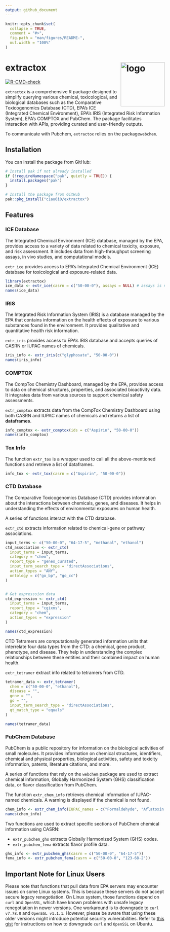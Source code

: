```yaml
---
output: github_document
---
```


<!-- README.md is generated from README.Rmd. Please edit that file -->

```r
knitr::opts_chunk$set(
  collapse = TRUE,
  comment = "#>",
  fig.path = "man/figures/README-",
  out.width = "100%"
)
```

# extractox <img src='man/figures/extractox.png' align='right' height="139px" alt='logo'  style="float:right; height:139px;">

<!-- badges: start -->
[![R-CMD-check](https://github.com/c1au6i0/extractox/actions/workflows/R-CMD-check.yaml/badge.svg)](https://github.com/c1au6i0/extractox/actions/workflows/R-CMD-check.yaml)
<!-- badges: end -->

`extractox` is a comprehensive R package designed to simplify querying various chemical, toxicological, and biological databases such as  the Comparative Toxicogenomics Database (CTD), EPA’s ICE (Integrated Chemical Environment), EPA’s IRIS (Integrated Risk Information System), EPA’s COMPTOX and PubChem. The package facilitates interaction with APIs, providing curated and user-friendly outputs.

To communicate with Pubchem, `extractox` relies on the package`webchem`.

## Installation

You can install the package from GitHub:

```r
# Install pak if not already installed
if (!requireNamespace("pak", quietly = TRUE)) {
  install.packages("pak")
}

# Install the package from GitHub
pak::pkg_install("c1au6i0/extractox")
```

## Features


###  ICE Database

The Integrated Chemical Environment (ICE) database, managed by the EPA, provides access to a variety of data related to chemical toxicity, exposure, and risk assessment. It includes data from high-throughput screening assays, in vivo studies, and computational models.

`extr_ice` provides access to EPA’s Integrated Chemical Environment (ICE) database for toxicological and exposure-related data.


```r
library(extractox)
ice_data <- extr_ice(casrn = c("50-00-0"), assays = NULL) # assays is null so all assays are retrieved
names(ice_data)
```

### IRIS

The Integrated Risk Information System (IRIS) is a database managed by the EPA that contains information on the health effects of exposure to various substances found in the environment. It provides qualitative and quantitative health risk information.

`extr_iris` provides access to EPA’s IRIS database and accepts queries of CASRN or IUPAC names of chemicals.

```r
iris_info <- extr_iris(c("glyphosate", "50-00-0"))
names(iris_info)
```

### COMPTOX

The CompTox Chemistry Dashboard, managed by the EPA, provides access to data on chemical structures, properties, and associated bioactivity data. It integrates data from various sources to support chemical safety assessments.

`extr_comptox` extracts data from the CompTox Chemistry Dashboard using both CASRN and IUPAC names of chemicals and returns a list of **dataframes**.

```r
info_comptox <- extr_comptox(ids = c("Aspirin", "50-00-0"))
names(info_comptox)
```


### Tox Info

The function `extr_tox` is a wrapper used to call all the above-mentioned functions and retrieve a list of dataframes.

```r
info_tox <- extr_tox(casrn = c("Aspirin", "50-00-0"))
```

### CTD Database

The Comparative Toxicogenomics Database (CTD) provides information about the interactions between chemicals, genes, and diseases. It helps in understanding the effects of environmental exposures on human health.

A series of functions interact with the CTD database.

`extr_ctd` extracts information related to chemical-gene or pathway associations.

```r
input_terms <- c("50-00-0", "64-17-5", "methanal", "ethanol")
ctd_association <- extr_ctd(
  input_terms = input_terms,
  category = "chem",
  report_type = "genes_curated",
  input_term_search_type = "directAssociations",
  action_types = "ANY",
  ontology = c("go_bp", "go_cc")
)


# Get expresssion data
ctd_expression <- extr_ctd(
  input_terms = input_terms,
  report_type = "cgixns",
  category = "chem",
  action_types = "expression"
)

names(ctd_expression)
```


CTD Tetramers are computationally generated information units that interrelate four data types from the CTD: a chemical, gene product, phenotype, and disease. They help in understanding the complex relationships between these entities and their combined impact on human health.

`extr_tetramer` extract info related to tetramers from CTD.

```r
tetramer_data <- extr_tetramer(
  chem = c("50-00-0", "ethanol"),
  disease = "",
  gene = "",
  go = "",
  input_term_search_type = "directAssociations",
  qt_match_type = "equals"
)

names(tetramer_data)
```

###  PubChem Database

PubChem is a public repository for information on the biological activities of small molecules. It provides information on chemical structures, identifiers, chemical and physical properties, biological activities, safety and toxicity information, patents, literature citations, and more.

A series of functions that rely on the `webchem` package are used to extract chemical information, Globally Harmonized System (GHS) classification data, or flavor classification from PubChem.

The function `extr_chem_info` retrieves chemical information of IUPAC-named chemicals. A warning is displayed if the chemical is not found.

```r
chem_info <- extr_chem_info(IUPAC_names = c("Formaldehyde", "Aflatoxin B1"))
names(chem_info)
```


Two functions are used to extract specific sections of PubChem chemical information using CASRN:

- `extr_pubchem_ghs` extracts Globally Harmonized System (GHS) codes.
- `extr_pubchem_fema` extracts flavor profile data.


```r
ghs_info <- extr_pubchem_ghs(casrn = c("50-00-0", "64-17-5"))
fema_info <- extr_pubchem_fema(casrn = c("50-00-0", "123-68-2"))
```


## Important Note for Linux Users

Please note that functions that pull data from EPA servers may encounter issues on some Linux systems. This is because these servers do not accept secure legacy renegotiation. On Linux system, those functions depend on `curl` and `OpenSSL`, which have known problems with unsafe legacy renegotiation in newer versions. One workaround is to downgrade to `curl v7.78.0` and `OpenSSL v1.1.1`. However, please be aware that using these older versions might introduce potential security vulnerabilities.
Refer to [this gist](https://gist.github.com/c1au6i0/5cc2d87966340a31032ffebf1cfb657c) for instructions on how to downgrade `curl` and `OpenSSL` on Ubuntu.





